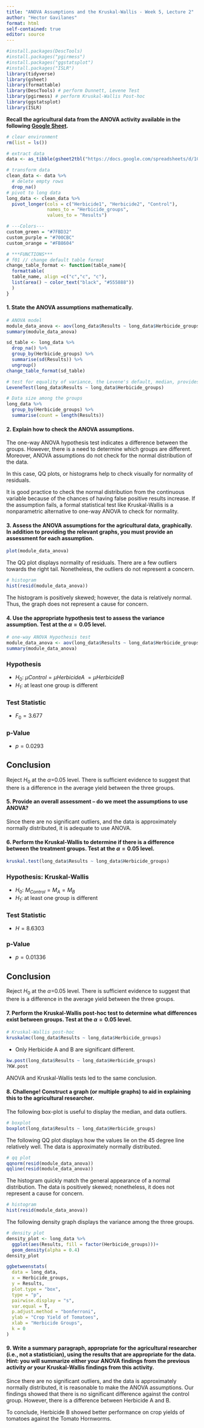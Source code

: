 ```yaml
---
title: "ANOVA Assumptions and the Kruskal-Wallis - Week 5, Lecture 2"
author: "Hector Gavilanes"
format: html
self-contained: true
editor: source
---
```


```r
#install.packages(DescTools)
#install.packages("pgirmess")
#install.packages("ggstatsplot")
#install.packages("ISLR")
library(tidyverse)
library(gsheet)
library(formattable)
library(DescTools) # perform Dunnett, Levene Test
library(pgirmess) # perform Kruskal-Wallis Post-hoc
library(ggstatsplot)
library(ISLR)
```

**Recall the agricultural data from the ANOVA activity available in the following [Google Sheet](https://docs.google.com/spreadsheets/d/1CFyuuWy-4YmVU3wkYuC8Uf3xW3qkpCnpF468NjBAhbY/edit#gid=0).**

```r
# clear environment
rm(list = ls())

# extract data
data <- as_tibble(gsheet2tbl("https://docs.google.com/spreadsheets/d/1CFyuuWy-4YmVU3wkYuC8Uf3xW3qkpCnpF468NjBAhbY/edit#gid=0"))

# transform data
clean_data <- data %>% 
  # delete empty rows
  drop_na()
# pivot to long data
long_data <- clean_data %>% 
  pivot_longer(cols = c("Herbicide1", "Herbicide2", "Control"),
               names_to = "Herbicide_groups",
               values_to = "Results")

# ---Colors---
custom_green = "#7FBD32"
custom_purple = "#700CBC"
custom_orange = "#FB8604"

# ***FUNCTIONS***
# f01 // change default table format
change_table_format <- function(table_name){
  formattable(
  table_name, align =c("c","c", "c"),
  list(area() ~ color_text("black", "#555888"))
  )
}
```

#### 1. State the ANOVA assumptions mathematically.
```r
# ANOVA model
module_data_anova <- aov(long_data$Results ~ long_data$Herbicide_groups)
summary(module_data_anova)

sd_table <- long_data %>% 
  drop_na() %>% 
  group_by(Herbicide_groups) %>% 
  summarise(sd(Results)) %>% 
  ungroup()
change_table_format(sd_table)

# test for equality of variance, the Levene's default, median, provides a more robust test (Brown-Forsythe-Test)
LeveneTest(long_data$Results ~ long_data$Herbicide_groups)

# Data size among the groups
long_data %>% 
  group_by(Herbicide_groups) %>% 
  summarise(count = length(Results))
```


#### 2. Explain how to check the ANOVA assumptions.

The one-way ANOVA hypothesis test indicates a difference between the groups. However, there is a need to determine which groups are different. Moreover, ANOVA assumptions do not check for the normal distribution of the data. 

In this case, QQ plots, or histograms help to check visually for normality of residuals. 

It is good practice to check the normal distribution from the continuous variable because of the chances of having false positive results increase. If the assumption fails, a formal statistical test like Kruskal-Wallis is a nonparametric alternative to one-way ANOVA to check for normality.

#### 3. Assess the ANOVA assumptions for the agricultural data, graphically. In addition to providing the relevant graphs, you must provide an assessment for each assumption.

```r
plot(module_data_anova)
```
The QQ plot displays normality of residuals. There are a few outliers towards the right tail. Nonetheless, the outliers do not represent a concern.

```r
# histogram
hist(resid(module_data_anova))
```

The histogram is positively skewed; however, the data is relatively normal. Thus, the graph does not represent a cause for concern.

#### 4. Use the appropriate hypothesis test to assess the variance assumption. Test at the $\alpha=0.05$ level.

```r
# one-way ANOVA Hypothesis test
module_data_anova <- aov(long_data$Results ~ long_data$Herbicide_groups)
summary(module_data_anova)
```
### Hypothesis
- $H_0$: $\mu Control = \mu HerbicideA\ = \mu HerbicideB$\
- $H_1$: at least one group is different

### Test Statistic
- $F_0 = 3.677$

### p-Value
- $p = 0.0293$

## Conclusion
Reject $H_0$ at the $\alpha$=0.05 level. There is sufficient evidence to suggest that there is a difference in the average yield between the three groups.

#### 5. Provide an overall assessment -- do we meet the assumptions to use ANOVA?
Since there are no significant outliers, and the data is approximately normally distributed, it is adequate to use ANOVA.


#### 6. Perform the Kruskal-Wallis to determine if there is a difference between the treatment groups. Test at the $\alpha=0.05$ level.

```r
kruskal.test(long_data$Results ~ long_data$Herbicide_groups)
```

### Hypothesis: Kruskal-Wallis
- $H_0$: $M_{Control} = M_A = M_B$\
- $H_1$: at least one group is different

### Test Statistic
- $H = 8.6303$

### p-Value
- $p = 0.01336$

## Conclusion
Reject $H_0$ at the $\alpha$=0.05 level. There is sufficient evidence to suggest that there is a difference in the average yield between the three groups.

#### 7. Perform the Kruskal-Wallis post-hoc test to determine what differences exist between groups. Test at the $\alpha=0.05$ level.
```r
# Kruskal-Wallis post-hoc
kruskalmc(long_data$Results ~ long_data$Herbicide_groups)
```
- Only Herbicide A and B are significant different.
```r
kw.post(long_data$Results ~ long_data$Herbicide_groups)
?KW.post
```

ANOVA and Kruskal-Wallis tests led to the same conclusion.

#### 8. Challenge! Construct a graph (or multiple graphs) to aid in explaining this to the agricultural researcher.

The following box-plot is useful to display the median, and data outliers. 
```r
# boxplot
boxplot(long_data$Results ~ long_data$Herbicide_groups)
```
The following QQ plot displays how the values lie on the 45 degree line relatively well. The data is approximately normally distributed.
```r
# qq plot
qqnorm(resid(module_data_anova))
qqline(resid(module_data_anova))
```

The histogram quickly match the general appearance  of a normal distribution.
The data is positively skewed; nonetheless, it does not represent a cause for concern.
```r
# histogram
hist(resid(module_data_anova))
```

The following density graph displays the variance among the three groups.
```r
# density plot
density_plot <- long_data %>%  
  ggplot(aes(Results, fill = factor(Herbicide_groups)))+
  geom_density(alpha = 0.4)
density_plot
```
```r
ggbetweenstats(
  data = long_data,
  x = Herbicide_groups,
  y = Results,
  plot.type = "box",
  type = "p",
  pairwise.display = "s",
  var.equal = T,
  p.adjust.method = "bonferroni",
  ylab = "Crop Yield of Tomatoes",
  xlab = "Herbicide Groups",
  k = 0
)
```

#### 9. Write a summary paragraph, appropriate for the agricultural researcher (i.e., not a statistician), using the results that are **appropriate for the data**. Hint: you will summarize either your ANOVA findings from the previous activity *or* your Kruskal-Wallis findings from this activity.

Since there are no significant outliers, and the data is approximately normally distributed, it is reasonable to make the ANOVA assumptions.
Our findings showed that there is no significant difference against the control group.
However, there is a difference between Herbicide A and B. 

To conclude, Herbicide B showed better performance on crop yields of tomatoes against the Tomato Hornworms.